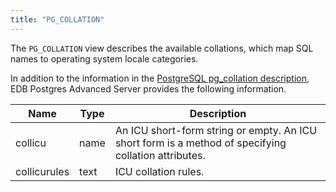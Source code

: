 ```yaml
---
title: "PG_COLLATION"
---
```


The `PG_COLLATION` view describes the available collations, which map SQL names to operating system locale categories. 

In addition to the information in the [PostgreSQL pg_collation description](https://www.postgresql.org/docs/current/catalog-pg-collation.html), EDB Postgres Advanced Server provides the following information.

| Name         | Type | Description                        |
| ------------ | ---- | ---------------------------------- |
| collicu      | name | An ICU short-form string or empty. An ICU short form is a method of specifying collation attributes. |
| collicurules | text | ICU collation rules.                |

